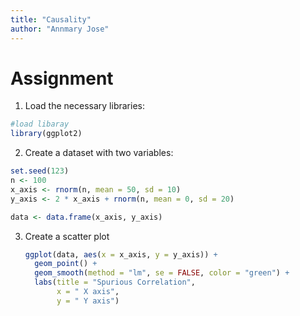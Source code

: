 ```yaml
---
title: "Causality"
author: "Annmary Jose"
---
```


# Assignment

1.  Load the necessary libraries:

```r
#load libaray
library(ggplot2)

```

2.  Create a dataset with two variables:

```r
set.seed(123)
n <- 100
x_axis <- rnorm(n, mean = 50, sd = 10)
y_axis <- 2 * x_axis + rnorm(n, mean = 0, sd = 20)

data <- data.frame(x_axis, y_axis)


```

3.  Create a scatter plot

    ```r
    ggplot(data, aes(x = x_axis, y = y_axis)) +
      geom_point() +
      geom_smooth(method = "lm", se = FALSE, color = "green") +
      labs(title = "Spurious Correlation",
           x = " X axis",
           y = " Y axis")

    ```
